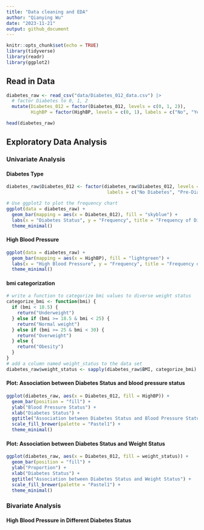 ```yaml
---
title: "Data cleaning and EDA"
author: "Qianying Wu"
date: "2023-11-21"
output: github_document
---
```


```r
knitr::opts_chunk$set(echo = TRUE)
library(tidyverse)
library(readr)
library(ggplot2)
```

## Read in Data

```r
diabetes_raw <- read_csv("data/Diabetes_012_data.csv") |>
  # factor Diabetes to 0, 1, 2
  mutate(Diabetes_012 = factor(Diabetes_012, levels = c(0, 1, 2)),
         HighBP = factor(HighBP, levels = c(0, 1), labels = c("No", "Yes"))) 

head(diabetes_raw)

```

## Exploratory Data Analysis

### Univariate Analysis

####  Diabetes Type

```r

diabetes_raw$Diabetes_012 <- factor(diabetes_raw$Diabetes_012, levels = c(0, 1, 2),
                                     labels = c("No Diabetes", "Pre-Diabetes", "Diabetes"))

# Use ggplot2 to plot the frequency chart
ggplot(data = diabetes_raw) +
  geom_bar(mapping = aes(x = Diabetes_012), fill = "skyblue") +
  labs(x = "Diabetes Status", y = "Frequency", title = "Frequency of Diabetes Categories") +
  theme_minimal()
```

####  High Blood Pressure

```r
ggplot(data = diabetes_raw) +
  geom_bar(mapping = aes(x = HighBP), fill = "lightgreen") +
  labs(x = "High Blood Pressure", y = "Frequency", title = "Frequency of High Blood Pressure") +
  theme_minimal()
```

#### bmi categorization

```r
# write a function to categorize bmi values to diverse weight status
categorize_bmi <- function(bmi) {
  if (bmi < 18.5) {
    return("Underweight")
  } else if (bmi >= 18.5 & bmi < 25) {
    return("Normal weight")
  } else if (bmi >= 25 & bmi < 30) {
    return("Overweight")
  } else {
    return("Obesity")
  }
}
# add a column named weight_status to the data set
diabetes_raw$weight_status <- sapply(diabetes_raw$BMI, categorize_bmi)

```

#### Plot: Association between Diabetes Status and blood pressure status
```r
ggplot(diabetes_raw, aes(x = Diabetes_012, fill = HighBP)) +
  geom_bar(position = "fill") +
  ylab("Blood Pressure Status") +
  xlab("Diabetes Status") +
  ggtitle("Association between Diabetes Status and Blood Pressure Status") +
  scale_fill_brewer(palette = "Pastel1") +
  theme_minimal()
```

#### Plot: Association between Diabetes Status and Weight Status
```r
ggplot(diabetes_raw, aes(x = Diabetes_012, fill = weight_status)) +
  geom_bar(position = "fill") +
  ylab("Proportion") +
  xlab("Diabetes Status") +
  ggtitle("Association between Diabetes Status and Weight Status") +
  scale_fill_brewer(palette = "Pastel1") +
  theme_minimal()
```


####

















### Bivariate Analysis

#### High Blood Pressure in Different Diabetes Status


